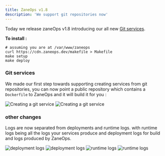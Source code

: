 ```yaml
---
title: ZaneOps v1.8
description: 'We support git repositories now'
---
```





Today we release zaneOps v1.8 introducing our all new [Git services](#git-services). 

**To install :**

```shell
# assuming you are at /var/www/zaneops
curl https://cdn.zaneops.dev/makefile > Makefile
make setup
make deploy
```

### Git services

We made our first step towards supporting creating services from git repositories, you can now point a public repository 
which contains a `Dockerfile` to ZaneOps and it will build it for you :

<img className="block dark:hidden" src="/images/create-git-service-light.png" alt="Creating a git service" />
<img className="!hidden dark:!block" src="/images/create-git-service-dark.png" alt="Creating a git service" />

### other changes

Logs are now separated from deployments and runtime logs. with runtime logs being all the logs your services produce and deployment logs 
for build and logs produced by ZaneOps.

<img className="block dark:hidden" src="/images/deployment-logs-light.png" alt="deployment logs" />
<img className="!hidden dark:!block" src="/images/deployment-logs-dark.png" alt="deployment logs" />

<img className="block dark:hidden" src="/images/runtime-logs-light.png" alt="runtime logs" />
<img className="!hidden dark:!block" src="/images/runtime-logs-dark.png" alt="runtime logs" />
